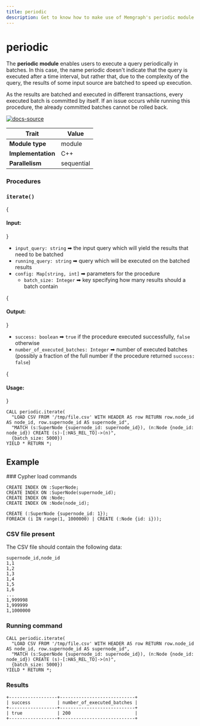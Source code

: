 ```yaml
---
title: periodic
description: Get to know how to make use of Memgraph's periodic module to execute a query periodically in batches. Take your graphs to the next level with our documentation and tutorials. 
---
```



# periodic



The **periodic module** enables users to execute a query periodically in
batches. In this case, the name periodic doesn't indicate that the query is
executed after a time interval, but rather that, due to the complexity of the
query, the results of some input source are batched to speed up execution.

<Callout type="warning">

As the results are batched and executed in different transactions, every
executed batch is committed by itself. If an issue occurs while running this
procedure, the already committed batches cannot be rolled back.

</Callout>

[![docs-source](https://img.shields.io/badge/source-graph_util-FB6E00?logo=github&style=for-the-badge)](https://github.com/memgraph/mage/blob/main/cpp/graph_util_module/graph_util_module.cpp)

| Trait               | Value                                                                                                     |
| ------------------- | --------------------------------------------------------------------------------------------------------- |
| **Module type**     | module                               |
| **Implementation**  | C++                                 |
| **Parallelism**     | sequential                         |

### Procedures

### `iterate()`

{<h4> Input: </h4>}

- `input_query: string` ➡ the input query which will yield the results that need to be batched
- `running_query: string` ➡ query which will be executed on the batched results
- `config: Map[string, int]` ➡ parameters for the procedure
  - `batch_size: Integer` ➡ key specifying how many results should a batch contain


{<h4> Output: </h4>}

- `success: boolean` ➡ `true` if the procedure executed successfully, `false` otherwise
- `number_of_executed_batches: Integer` ➡ number of executed batches (possibly a fraction of the full number if the procedure returned `success: false`)

{<h4> Usage: </h4>}

```cypher
CALL periodic.iterate(
  "LOAD CSV FROM '/tmp/file.csv' WITH HEADER AS row RETURN row.node_id AS node_id, row.supernode_id AS supernode_id", 
  "MATCH (s:SuperNode {supernode_id: supernode_id}), (n:Node {node_id: node_id}) CREATE (s)-[:HAS_REL_TO]->(n)", 
  {batch_size: 5000}) 
YIELD * RETURN *;
```

## Example

<Steps>
### Cypher load commands

```cypher
CREATE INDEX ON :SuperNode;
CREATE INDEX ON :SuperNode(supernode_id);
CREATE INDEX ON :Node;
CREATE INDEX ON :Node(node_id);

CREATE (:SuperNode {supernode_id: 1});
FOREACH (i IN range(1, 1000000) | CREATE (:Node {id: i}));
```

### CSV file present

The CSV file should contain the following data:

```cypher
supernode_id,node_id
1,1
1,2
1,3
1,4
1,5
1,6
...
1,999998
1,999999
1,1000000
```

### Running command

```cypher
CALL periodic.iterate(
  "LOAD CSV FROM '/tmp/file.csv' WITH HEADER AS row RETURN row.node_id AS node_id, row.supernode_id AS supernode_id",
  "MATCH (s:SuperNode {supernode_id: supernode_id}), (n:Node {node_id: node_id}) CREATE (s)-[:HAS_REL_TO]->(n)",
  {batch_size: 5000})
YIELD * RETURN *;
```

### Results

```plaintext
+------------------+----------------------------+
| success          | number_of_executed_batches |
+------------------+----------------------------+
| true             | 200                        |
+------------------+----------------------------+
```
</Steps>
